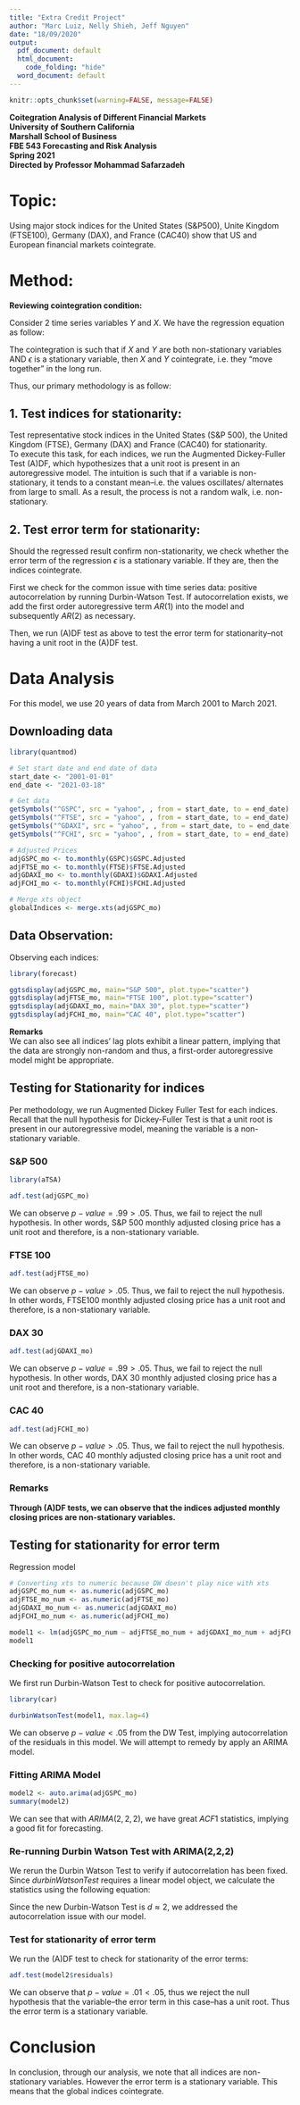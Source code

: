 ```yaml
---
title: "Extra Credit Project"
author: "Marc Luiz, Nelly Shieh, Jeff Nguyen"
date: "18/09/2020"
output:
  pdf_document: default
  html_document:
    code_folding: "hide"
  word_document: default
---
```

```r
knitr::opts_chunk$set(warning=FALSE, message=FALSE) 
```

**Coitegration Analysis of Different Financial Markets**  
**University of Southern California**  
**Marshall School of Business**  
**FBE 543 Forecasting and Risk Analysis**  
**Spring 2021**  
**Directed by Professor Mohammad Safarzadeh**   
  
# Topic:  
Using major stock indices for the United States (S&P500), Unite Kingdom (FTSE100), Germany (DAX), and France (CAC40) show that US and European financial markets cointegrate.  

# Method:  
**Reviewing cointegration condition:**    

Consider 2 time series variables $Y$ and $X$. We have the regression equation as follow:  

\begin{equation}
  \begin{aligned}
    Y_t =& \beta_0 + \beta_1 X_t + \epsilon_t  \\
  \end{aligned}
\end{equation}
  
The cointegration is such that if $X$ and $Y$ are both non-stationary variables AND $\epsilon$ is a stationary variable, then $X$ and $Y$ cointegrate, i.e. they "move together" in the long run.  

Thus, our primary methodology is as follow:  

## 1. Test indices for stationarity:  
Test representative stock indices in the United States (S&P 500), the United Kingdom (FTSE), Germany (DAX) and France (CAC40) for stationarity.  
To execute this task, for each indices, we run the Augmented Dickey-Fuller Test (A)DF, which hypothesizes that a unit root is present in an autoregressive model. The intuition is such that if a variable is non-stationary, it tends to a constant mean--i.e. the values oscillates/ alternates from large to small. As a result, the process is not a random walk, i.e. non-stationary.

## 2. Test error term for stationarity:  
Should the regressed result confirm non-stationarity, we check whether the error term of the regression $\epsilon$ is a stationary variable. If they are, then the indices cointegrate.  
  
First we check for the common issue with time series data: positive autocorrelation by running Durbin-Watson Test. If autocorrelation exists, we add the first order autoregressive term $AR(1)$ into the model and subsequently $AR(2)$ as necessary.

Then, we run (A)DF test as above to test the error term for stationarity--not having a unit root in the (A)DF test.  

# Data Analysis  

For this model, we use 20 years of data from March 2001 to March 2021.  
  
## Downloading data  

```r
library(quantmod)

# Set start date and end date of data
start_date <- "2001-01-01"
end_date <- "2021-03-18"

# Get data
getSymbols("^GSPC", src = "yahoo", , from = start_date, to = end_date) # S&P 500
getSymbols("^FTSE", src = "yahoo", , from = start_date, to = end_date) # S&P 500
getSymbols("^GDAXI", src = "yahoo", , from = start_date, to = end_date) # S&P 500
getSymbols("^FCHI", src = "yahoo", , from = start_date, to = end_date) # S&P 500

# Adjusted Prices
adjGSPC_mo <- to.monthly(GSPC)$GSPC.Adjusted
adjFTSE_mo <- to.monthly(FTSE)$FTSE.Adjusted
adjGDAXI_mo <- to.monthly(GDAXI)$GDAXI.Adjusted
adjFCHI_mo <- to.monthly(FCHI)$FCHI.Adjusted

# Merge xts object
globalIndices <- merge.xts(adjGSPC_mo)
```
  
## Data Observation:  

Observing each indices:  
```r
library(forecast)

ggtsdisplay(adjGSPC_mo, main="S&P 500", plot.type="scatter")
ggtsdisplay(adjFTSE_mo, main="FTSE 100", plot.type="scatter")
ggtsdisplay(adjGDAXI_mo, main="DAX 30", plot.type="scatter")
ggtsdisplay(adjFCHI_mo, main="CAC 40", plot.type="scatter")
```
  
**Remarks**  
We can also see all indices' lag plots exhibit a linear pattern, implying that the data are strongly non-random and thus, a first-order autoregressive model might be appropriate.  

\begin{equation}
  \begin{aligned}
    y_t =& \beta_0 + \beta_1 y_{t-1} + \epsilon_t
  \end{aligned}
\end{equation}
  
## Testing for Stationarity for indices
  
Per methodology, we run Augmented Dickey Fuller Test for each indices. Recall that the null hypothesis for Dickey-Fuller Test is that a unit root is present in our autoregressive model, meaning the variable is a non-stationary variable.  
  
### S&P 500  

```r
library(aTSA)

adf.test(adjGSPC_mo)
```
  
We can observe $p-value = .99 > .05$. Thus, we fail to reject the null hypothesis. In other words, S&P 500 monthly adjusted closing price has a unit root and therefore, is a non-stationary variable.
  

### FTSE 100  

```r
adf.test(adjFTSE_mo)
```
  
We can observe $p-value > .05$. Thus, we fail to reject the null hypothesis. In other words, FTSE100 monthly adjusted closing price has a unit root and therefore, is a non-stationary variable.
  
### DAX 30  

```r
adf.test(adjGDAXI_mo)
```
  
We can observe $p-value = .99 > .05$. Thus, we fail to reject the null hypothesis. In other words, DAX 30 monthly adjusted closing price has a unit root and therefore, is a non-stationary variable.
  
### CAC 40  

```r
adf.test(adjFCHI_mo)
```
  
We can observe $p-value > .05$. Thus, we fail to reject the null hypothesis. In other words, CAC 40 monthly adjusted closing price has a unit root and therefore, is a non-stationary variable.
  
### Remarks  
**Through (A)DF tests, we can observe that the indices adjusted monthly closing prices are non-stationary variables.**
  
## Testing for stationarity for error term  

Regression model  

```r
# Converting xts to numeric because DW doesn't play nice with xts
adjGSPC_mo_num <- as.numeric(adjGSPC_mo)
adjFTSE_mo_num <- as.numeric(adjFTSE_mo)
adjGDAXI_mo_num <- as.numeric(adjGDAXI_mo)
adjFCHI_mo_num <- as.numeric(adjFCHI_mo)

model1 <- lm(adjGSPC_mo_num ~ adjFTSE_mo_num + adjGDAXI_mo_num + adjFCHI_mo_num, data=globalIndices)
model1
```
### Checking for positive autocorrelation  

We first run Durbin-Watson Test to check for positive autocorrelation.
  
```r
library(car)

durbinWatsonTest(model1, max.lag=4)
```
  
We can observe $p-value < .05$ from the DW Test, implying autocorrelation of the residuals in this model. We will attempt to remedy by apply an ARIMA model.

### Fitting ARIMA Model  

```r
model2 <- auto.arima(adjGSPC_mo)
summary(model2)
```
  
We can see that with $ARIMA(2,2,2)$, we have great $ACF1$ statistics, implying a good fit for forecasting.  

### Re-running Durbin Watson Test with ARIMA(2,2,2)  

We rerun the Durbin Watson Test to verify if autocorrelation has been fixed. Since $durbinWatsonTest$ requires a linear model object, we calculate the statistics using the following equation:  

\begin{equation}
  \begin{aligned}
    d =& \frac{\sum_{t=2}^T (\epsilon_t - \epsilon_{t-1})^2}{\sum_{t=1}^T \epsilon_t^2}  \\
      =& `r ( sum((model2$residuals - lag(model2$residuals))^2, na.rm=TRUE))/( sum(model2$residuals^2, na.rm=TRUE))` \approx 2 \\
  \end{aligned}
\end{equation}

Since the new Durbin-Watson Test is $d \approx 2$, we addressed the autocorrelation issue with our model.
  
### Test for stationarity of error term  

We run the (A)DF test to check for stationarity of the error terms:  

```r
adf.test(model2$residuals)
```
  
We can observe that $p-value = .01 < .05$, thus we reject the null hypothesis that the variable--the error term in this case--has a unit root. Thus the error term is a stationary variable.

# Conclusion  

In conclusion, through our analysis, we note that all indices are non-stationary variables. However the error term is a stationary variable. This means that the global indices cointegrate.  
  

